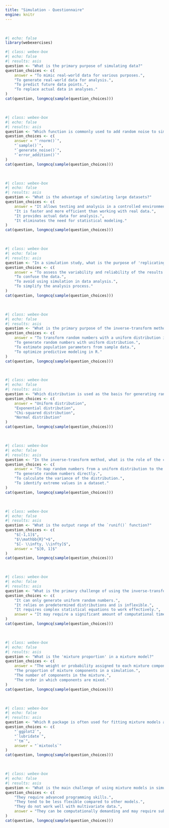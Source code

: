 ```yaml
---
title: "Simulation - Questionnaire"
engine: knitr
---
```


<br>

```r
#| echo: false
library(webexercises)
```

```r
#| class: webex-box
#| echo: false
#| results: asis
question <- "What is the primary purpose of simulating data?"
question_choices <- c(
    answer = "To mimic real-world data for various purposes.",
    "To generate real-world data for analysis.",
    "To predict future data points.", 
    "To replace actual data in analyses."
)
cat(question, longmcq(sample(question_choices)))
```

<br>

```r
#| class: webex-box
#| echo: false
#| results: asis
question <- "Which function is commonly used to add random noise to simulated data?"
question_choices <- c(
    answer = "`rnorm()`",
    "`sample()`",
    "`generate_noise()`",
    "`error_addition()`" 
)
cat(question, longmcq(sample(question_choices)))
```

<br>

```r
#| class: webex-box
#| echo: false
#| results: asis
question <- "What is the advantage of simulating large datasets?"
question_choices <- c(
    answer = "It allows testing and analysis in a controlled environment.", 
    "It is faster and more efficient than working with real data.", 
    "It provides actual data for analysis.",
    "It eliminates the need for statistical modeling."
)
cat(question, longmcq(sample(question_choices)))
```

<br>

```r
#| class: webex-box
#| echo: false
#| results: asis
question <- "In a simulation study, what is the purpose of 'replicating' the process?"
question_choices <- c(
    answer = "To assess the variability and reliability of the results.",
    "To confuse the data.",
    "To avoid using simulation in data analysis.", 
    "To simplify the analysis process."
)
cat(question, longmcq(sample(question_choices)))
```

<br>

```r
#| class: webex-box
#| echo: false
#| results: asis
question <- "What is the primary purpose of the inverse-transform method in simulation?"
question_choices <- c(
    answer = "To transform random numbers with a uniform distribution into other distributions.",
    "To generate random numbers with uniform distribution.", 
    "To estimate population parameters from sample data.", 
    "To optimize predictive modeling in R."
)
cat(question, longmcq(sample(question_choices)))
```

<br>

```r
#| class: webex-box
#| echo: false
#| results: asis
question <- "Which distribution is used as the basis for generating random numbers in the inverse-transform method?"
question_choices <- c(
    answer = "Uniform distribution",
    "Exponential distribution",
    "Chi-squared distribution",
    "Normal distribution"
)
cat(question, longmcq(sample(question_choices)))
```

<br>

```r
#| class: webex-box
#| echo: false
#| results: asis
question <- "In the inverse-transform method, what is the role of the cumulative distribution function of a distribution?"
question_choices <- c(
    answer = "To map random numbers from a uniform distribution to the desired distribution.",
    "To generate random numbers directly.",
    "To calculate the variance of the distribution.", 
    "To identify extreme values in a dataset."
)
cat(question, longmcq(sample(question_choices)))
```

<br>

```r
#| class: webex-box
#| echo: false
#| results: asis
question <- "What is the output range of the `runif()` function?"
question_choices <- c(
    "$[-1,1]$",
    "$\\mathbb{R}^+$",
    "$[- \\infty, \\infty]$",
    answer = "$[0, 1]$"
)
cat(question, longmcq(sample(question_choices)))
```

<br>

```r
#| class: webex-box
#| echo: false
#| results: asis
question <- "What is the primary challenge of using the inverse-transform method in R?"
question_choices <- c(
    "It can only generate uniform random numbers.",
    "It relies on predetermined distributions and is inflexible.",
    "It requires complex statistical equations to work effectively.",
    answer = "It may require a significant amount of computational time, especially for complex distributions."
)
cat(question, longmcq(sample(question_choices)))
```

<br>

```r
#| class: webex-box
#| echo: false
#| results: asis
question <- "What is the 'mixture proportion' in a mixture model?"
question_choices <- c(
    answer = "The weight or probability assigned to each mixture component.", 
    "The proportion of mixture components in a simulation.",
    "The number of components in the mixture.", 
    "The order in which components are mixed."
)
cat(question, longmcq(sample(question_choices)))
```

<br>

```r
#| class: webex-box
#| echo: false
#| results: asis
question <- "Which R package is often used for fitting mixture models and conducting simulations?"
question_choices <- c(
    "`ggplot2`",
    "`lubridate`",
    "`tm`",
    answer = "`mixtools`"
)
cat(question, longmcq(sample(question_choices)))
```

<br>

```r
#| class: webex-box
#| echo: false
#| results: asis
question <- "What is the main challenge of using mixture models in simulation for large datasets?"
question_choices <- c(
    "They require advanced programming skills.",
    "They tend to be less flexible compared to other models.",
    "They do not work well with multivariate data.",
    answer = "They can be computationally demanding and may require substantial memory resources."
)
cat(question, longmcq(sample(question_choices)))
```

